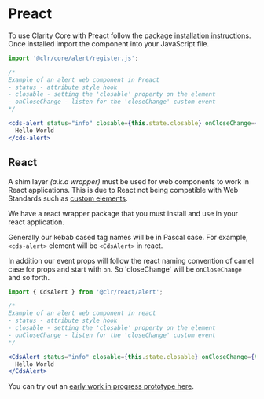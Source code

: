 
<Meta title="Documentation/React" />

# Preact

To use Clarity Core with Preact follow the package <a href="./?path=/docs/documentation-getting-started--page">installation instructions</a>.
Once installed import the component into your JavaScript file.

```typescript
import '@clr/core/alert/register.js';
```

```jsx
/*
Example of an alert web component in Preact
- status - attribute style hook
- closable - setting the 'closable' property on the element
- onCloseChange - listen for the 'closeChange' custom event
*/

<cds-alert status="info" closable={this.state.closable} onCloseChange={this.log}>
  Hello World
</cds-alert>
```

## React

A shim layer <em>(a.k.a wrapper)</em> must be used for web components to work in
React applications. This is due to React not being compatible with Web Standards
such as <a href="https://custom-elements-everywhere.com">custom elements</a>.

We have a react wrapper package that you must install and use in your react application.

Generally our kebab cased tag names will be in Pascal case. For example, `<cds-alert>`
element will be `<CdsAlert>` in react.

In addition our event props will follow the react naming convention of camel case for props
and start with `on`. So 'closeChange' will be `onCloseChange` and so forth.

```typescript
import { CdsAlert } from '@clr/react/alert';
```

```jsx
/*
Example of an alert web component in react
- status - attribute style hook
- closable - setting the 'closable' property on the element
- onCloseChange - listen for the 'closeChange' custom event
*/

<CdsAlert status="info" closable={this.state.closable} onCloseChange={this.log}>
  Hello World
</CdsAlert>
```

You can try out an <a href="https://stackblitz.com/edit/react-ts-drskpx">early
work in progress prototype here</a>.
